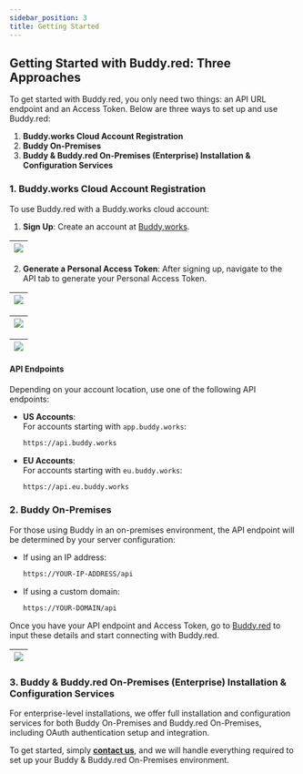 ```yaml
---
sidebar_position: 3
title: Getting Started
---
```


## Getting Started with Buddy.red: Three Approaches

To get started with Buddy.red, you only need two things: an API URL endpoint and an Access Token. Below are three ways to set up and use Buddy.red:

1. **Buddy.works Cloud Account Registration**
2. **Buddy On-Premises**
3. **Buddy & Buddy.red On-Premises (Enterprise) Installation & Configuration Services**

### 1. Buddy.works Cloud Account Registration

To use Buddy.red with a Buddy.works cloud account:

1. **Sign Up**: Create an account at [Buddy.works](https://buddy.works/sign-up).

| ![](../static/img/signup.png) |
|-|

2. **Generate a Personal Access Token**: After signing up, navigate to the API tab to generate your Personal Access Token.

| ![](../static/img/account-dropdown-menu.png) |
|-|

| ![](../static/img/api-tab.png) |
|-|

| ![](../static/img/token-generating-form.png) |
|-|

#### API Endpoints

Depending on your account location, use one of the following API endpoints:

- **US Accounts**:  
  For accounts starting with `app.buddy.works`:
  ```bash
  https://api.buddy.works
  ```

- **EU Accounts**:  
  For accounts starting with `eu.buddy.works`:
  ```bash
  https://api.eu.buddy.works
  ```

### 2. Buddy On-Premises

For those using Buddy in an on-premises environment, the API endpoint will be determined by your server configuration:

- If using an IP address:
  ```bash
  https://YOUR-IP-ADDRESS/api
  ```
- If using a custom domain:
  ```bash
  https://YOUR-DOMAIN/api
  ```

Once you have your API endpoint and Access Token, go to [Buddy.red](https://buddy.red) to input these details and start connecting with Buddy.red.

| ![](../static/img/buddy-red-login.png) |
|-|

### 3. Buddy & Buddy.red On-Premises (Enterprise) Installation & Configuration Services

For enterprise-level installations, we offer full installation and configuration services for both Buddy On-Premises and Buddy.red On-Premises, including OAuth authentication setup and integration.

To get started, simply **[contact us](https://id.buddy.red/authentication/login)**, and we will handle everything required to set up your Buddy & Buddy.red On-Premises environment.